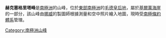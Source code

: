 {{coord|73|31|S|3|48|W|source:GNIS|display=title}}

'''赫克塞格里塔峰'''是[[南極洲|南極洲]]的山峰，位於[[東部南極洲|東部南極洲]]的[[毛德皇后地|毛德皇后地]]，屬於[[基爾萬海崖|基爾萬海崖]]的一部分，該山峰由[[挪威|挪威]]的製圖師根據測量和空中照片繪入地圖，現時受[[南極條約體系|南極條約體系]]管理。

{{Antarctica-geo-stub}}
[[Category:南極洲山峰|Category:南極洲山峰]]